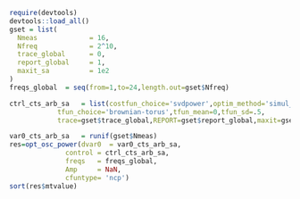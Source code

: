 ```r
require(devtools)
devtools::load_all()
gset = list(
  Nmeas             = 16,
  Nfreq             = 2^10,
  trace_global      = 0,
  report_global     = 1,
  maxit_sa          = 1e2
)
freqs_global  = seq(from=1,to=24,length.out=gset$Nfreq)

ctrl_cts_arb_sa   = list(costfun_choice='svdpower',optim_method='simul_anneal',
            tfun_choice='brownian-torus',tfun_mean=0,tfun_sd=.5,
            trace=gset$trace_global,REPORT=gset$report_global,maxit=gset$maxit_sa) 

var0_cts_arb_sa   = runif(gset$Nmeas) 
res=opt_osc_power(dvar0  = var0_cts_arb_sa,
              control = ctrl_cts_arb_sa,
              freqs   = freqs_global,
              Amp     = NaN,
              cfuntype= 'ncp')
sort(res$mtvalue)
```

